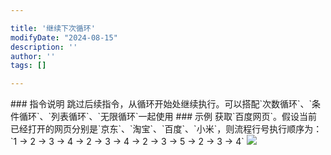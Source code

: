 ```yaml
---

title: '继续下次循环'
modifyDate: "2024-08-15"
description: ''
author: ''
tags: []

---
```





<DocsLayout title={frontmatter.title} modifyDate={frontmatter.modifyDate}>
    ### 指令说明
    跳过后续指令，从循环开始处继续执行。可以搭配`次数循环`、`条件循环`、`列表循环`、`无限循环`一起使用
    ### 示例
    获取`百度网页`。假设当前已经打开的网页分别是`京东`、`淘宝`、`百度`、`小米`，则流程行号执行顺序为：`1 -> 2 -> 3 -> 4 -> 2 ->
    3 -> 4 -> 2 -> 3 -> 5 -> 2 -> 3 -> 4`
    <Image src='/ins/continue.png'/>
</DocsLayout>
